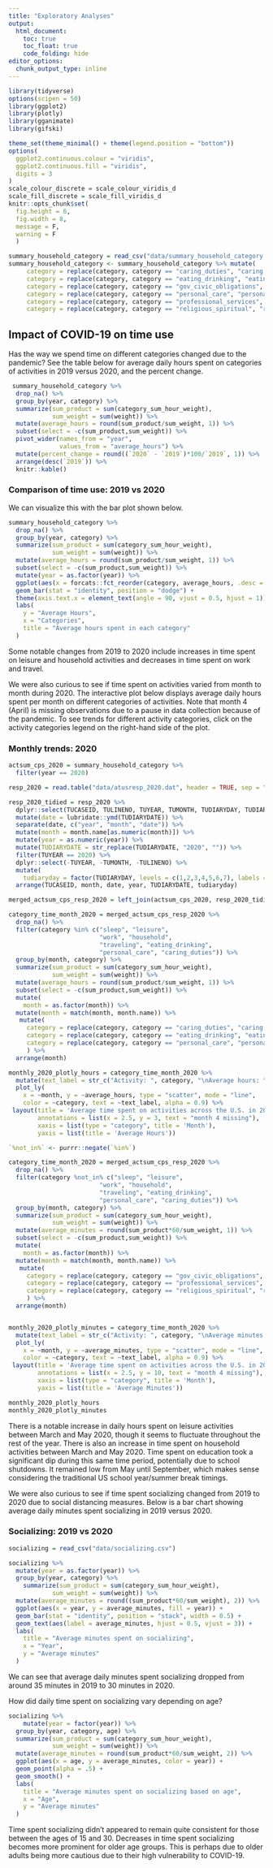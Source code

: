 ```yaml
---
title: "Exploratory Analyses"
output: 
  html_document:
    toc: true
    toc_float: true
    code_folding: hide
editor_options: 
  chunk_output_type: inline
---
```


```r
library(tidyverse)
options(scipen = 50)
library(ggplot2)
library(plotly)
library(gganimate)
library(gifski)

theme_set(theme_minimal() + theme(legend.position = "bottom"))
options(
  ggplot2.continuous.colour = "viridis",
  ggplot2.continuous.fill = "viridis",
  digits = 3
)
scale_colour_discrete = scale_colour_viridis_d
scale_fill_discrete = scale_fill_viridis_d 
knitr::opts_chunk$set(
  fig.height = 6,
  fig.width = 8,
  message = F,
  warning = F 
  )

```

```r
summary_household_category = read_csv("data/summary_household_category.csv")
summary_household_category <- summary_household_category %>% mutate(
     category = replace(category, category == "caring_duties", "caring duties"),
     category = replace(category, category == "eating_drinking", "eating/drinking"),
     category = replace(category, category == "gov_civic_obligations", "gov/civic obligations"),
     category = replace(category, category == "personal_care", "personal care"),
     category = replace(category, category == "professional_services", "professional services"),
     category = replace(category, category == "religious_spiritual", "religious/spiritual"))
```
<p/>
<p/>
## Impact of COVID-19 on time use

Has the way we spend time on different categories changed due to the pandemic? See the table below for average daily hours spent on categories of activities in 2019 versus 2020, and the percent change. 

```r
 summary_household_category %>% 
  drop_na() %>% 
  group_by(year, category) %>% 
  summarize(sum_product = sum(category_sum_hour_weight), 
            sum_weight = sum(weight)) %>% 
  mutate(average_hours = round(sum_product/sum_weight, 1)) %>% 
  subset(select = -c(sum_product,sum_weight)) %>% 
  pivot_wider(names_from = "year", 
              values_from = "average_hours") %>% 
  mutate(percent_change = round((`2020` - `2019`)*100/`2019`, 1)) %>% 
  arrange(desc(`2019`)) %>% 
  knitr::kable()

```

### Comparison of time use: 2019 vs 2020 
<p/>
We can visualize this with the bar plot shown below. 

```r
summary_household_category %>% 
  drop_na() %>% 
  group_by(year, category) %>% 
  summarize(sum_product = sum(category_sum_hour_weight), 
            sum_weight = sum(weight)) %>% 
  mutate(average_hours = round(sum_product/sum_weight, 1)) %>% 
  subset(select = -c(sum_product,sum_weight)) %>% 
  mutate(year = as.factor(year)) %>% 
  ggplot(aes(x = forcats::fct_reorder(category, average_hours, .desc = TRUE), y = average_hours, fill = year)) + 
  geom_bar(stat = "identity", position = "dodge") + 
  theme(axis.text.x = element_text(angle = 90, vjust = 0.5, hjust = 1)) +
  labs(
    y = "Average Hours", 
    x = "Categories", 
    title = "Average hours spent in each category"
  )

```

Some notable changes from 2019 to 2020 include increases in time spent on leisure and household activities and decreases in time spent on work and travel. 

We were also curious to see if time spent on activities varied from month to month during 2020. The interactive plot below displays average daily hours spent per month on different categories of activities. Note that month 4 (April) is missing observations due to a pause in data collection because of the pandemic. To see trends for different activity categories, click on the activity categories legend on the right-hand side of the plot.

### Monthly trends: 2020
```r
actsum_cps_2020 = summary_household_category %>%
  filter(year == 2020)

resp_2020 = read.table("data/atusresp_2020.dat", header = TRUE, sep = ",")

resp_2020_tidied = resp_2020 %>% 
  dplyr::select(TUCASEID, TULINENO, TUYEAR, TUMONTH, TUDIARYDAY, TUDIARYDATE) %>%
  mutate(date = lubridate::ymd(TUDIARYDATE)) %>%
  separate(date, c("year", "month", "date")) %>%
  mutate(month = month.name[as.numeric(month)]) %>%
  mutate(year = as.numeric(year)) %>%
  mutate(TUDIARYDATE = str_replace(TUDIARYDATE, "2020", "")) %>%
  filter(TUYEAR == 2020) %>%
  dplyr::select(-TUYEAR, -TUMONTH, -TULINENO) %>%
  mutate(
    tudiaryday = factor(TUDIARYDAY, levels = c(1,2,3,4,5,6,7), labels = c("sunday", "monday", "tuesday", "wednesday", "thursday", "friday", "saturday"))) %>%
  arrange(TUCASEID, month, date, year, TUDIARYDATE, tudiaryday)

merged_actsum_cps_resp_2020 = left_join(actsum_cps_2020, resp_2020_tidied, by = c("TUCASEID")) %>% janitor::clean_names()

category_time_month_2020 = merged_actsum_cps_resp_2020 %>% 
  drop_na() %>% 
  filter(category %in% c("sleep", "leisure", 
                         "work", "household", 
                         "traveling", "eating_drinking", 
                         "personal_care", "caring_duties")) %>% 
  group_by(month, category) %>% 
  summarize(sum_product = sum(category_sum_hour_weight), 
            sum_weight = sum(weight)) %>% 
  mutate(average_hours = round(sum_product/sum_weight, 1)) %>% 
  subset(select = -c(sum_product,sum_weight)) %>% 
  mutate(
    month = as.factor(month)) %>%
  mutate(month = match(month, month.name)) %>%
   mutate(
     category = replace(category, category == "caring_duties", "caring duties"),
     category = replace(category, category == "eating_drinking", "eating/drinking"),
     category = replace(category, category == "personal_care", "personal care"),
     ) %>%
  arrange(month) 

monthly_2020_plotly_hours = category_time_month_2020 %>%
  mutate(text_label = str_c("Activity: ", category, "\nAverage hours: ", average_hours, "\nMonth: ", month)) %>%
  plot_ly(
    x = ~month, y = ~average_hours, type = "scatter", mode = "line",
    color = ~category, text = ~text_label, alpha = 0.9) %>%
 layout(title = 'Average time spent on activities across the U.S. in 2020', 
        annotations = list(x = 2.5, y = 3, text = "month 4 missing"), 
        xaxis = list(type = "category", title = 'Month'), 
        yaxis = list(title = 'Average Hours'))

`%not_in%` <- purrr::negate(`%in%`)

category_time_month_2020 = merged_actsum_cps_resp_2020 %>% 
  drop_na() %>% 
  filter(category %not_in% c("sleep", "leisure", 
                         "work", "household", 
                         "traveling", "eating_drinking", 
                         "personal_care", "caring_duties")) %>% 
  group_by(month, category) %>% 
  summarize(sum_product = sum(category_sum_hour_weight), 
            sum_weight = sum(weight)) %>% 
  mutate(average_minutes = round(sum_product*60/sum_weight, 1)) %>% 
  subset(select = -c(sum_product,sum_weight)) %>% 
  mutate(
    month = as.factor(month)) %>%
  mutate(month = match(month, month.name)) %>%
   mutate(
     category = replace(category, category == "gov_civic_obligations", "gov/civic obligations"),
     category = replace(category, category == "professional_services", "professional services"),
     category = replace(category, category == "religious_spiritual", "religious/spiritual")
     ) %>%
  arrange(month) 


monthly_2020_plotly_minutes = category_time_month_2020 %>%
  mutate(text_label = str_c("Activity: ", category, "\nAverage minutes: ", average_minutes, "\nMonth: ", month)) %>%
  plot_ly(
    x = ~month, y = ~average_minutes, type = "scatter", mode = "line",
    color = ~category, text = ~text_label, alpha = 0.9) %>%
 layout(title = 'Average time spent on activities across the U.S. in 2020', 
        annotations = list(x = 2.5, y = 10, text = "month 4 missing"), 
        xaxis = list(type = "category", title = 'Month'), 
        yaxis = list(title = 'Average Minutes'))

```

```r
monthly_2020_plotly_hours
monthly_2020_plotly_minutes
```

There is a notable increase in daily hours spent on leisure activities between March and May 2020, though it seems to fluctuate throughout the rest of the year. There is also an increase in time spent on household activities between March and May 2020. Time spent on education took a significant dip during this same time period, potentially due to school shutdowns. It remained low from May until September, which makes sense considering the traditional US school year/summer break timings.

We were also curious to see if time spent socializing changed from 2019 to 2020 due to social distancing measures. Below is a bar chart showing average daily minutes spent socializing in 2019 versus 2020. 

### Socializing: 2019 vs 2020
```r
socializing = read_csv("data/socializing.csv")

socializing %>% 
  mutate(year = as.factor(year)) %>% 
  group_by(year, category) %>% 
    summarize(sum_product = sum(category_sum_hour_weight), 
            sum_weight = sum(weight)) %>% 
  mutate(average_minutes = round((sum_product*60/sum_weight), 2)) %>% 
  ggplot(aes(x = year, y = average_minutes, fill = year)) + 
  geom_bar(stat = "identity", position = "stack", width = 0.5) + 
  geom_text(aes(label = average_minutes, hjust = 0.5, vjust = 3)) + 
  labs(
    title = "Average minutes spent on socializing", 
    x = "Year", 
    y = "Average minutes"
  )

```

We can see that average daily minutes spent socializing dropped from around 35 minutes in 2019 to 30 minutes in 2020. 

How did daily time spent on socializing vary depending on age? 

```r
socializing %>% 
    mutate(year = factor(year)) %>% 
  group_by(year, category, age) %>% 
  summarize(sum_product = sum(category_sum_hour_weight), 
            sum_weight = sum(weight)) %>% 
  mutate(average_minutes = round(sum_product*60/sum_weight, 2)) %>% 
  ggplot(aes(x = age, y = average_minutes, color = year)) + 
  geom_point(alpha = .5) + 
  geom_smooth() + 
  labs(
    title = "Average minutes spent on socializing based on age", 
    x = "Age", 
    y = "Average minutes"
  ) 

```

Time spent socializing didn't appeared to remain quite consistent for those between the ages of 15 and 30. Decreases in time spent socializing becomes more prominent for older age groups. This is perhaps due to older adults being more cautious due to their high vulnerability to COVID-19.  


